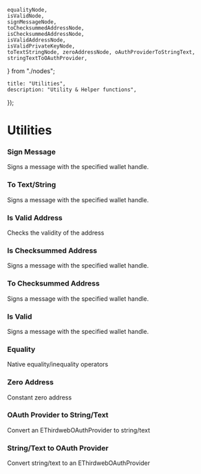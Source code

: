 	equalityNode,
	isValidNode,
	signMessageNode,
	toChecksummedAddressNode,
	isChecksummedAddressNode,
	isValidAddressNode,
	isValidPrivateKeyNode,
	toTextStringNode, zeroAddressNode, oAuthProviderToStringText, stringTextToOAuthProvider,
} from "./nodes";

    title: "Utilities",
    description: "Utility & Helper functions",
});

# Utilities

### Sign Message
Signs a message with the specified wallet handle.
<Blueprint code={signMessageNode} className='w-full h-32' />

### To Text/String
Signs a message with the specified wallet handle.
<Blueprint code={toTextStringNode} className='w-full h-40' />

### Is Valid Address
Checks the validity of the address
<Blueprint code={isValidAddressNode} className='w-full h-32' />

### Is Checksummed Address
Signs a message with the specified wallet handle.
<Blueprint code={isChecksummedAddressNode} className='w-full h-32' />

### To Checksummed Address
Signs a message with the specified wallet handle.
<Blueprint code={toChecksummedAddressNode} className='w-full h-32' />

### Is Valid
Signs a message with the specified wallet handle.
<Blueprint code={isValidNode} className='w-full h-48' />

### Equality
Native equality/inequality operators
<Blueprint code={equalityNode} className='w-full h-60' />

### Zero Address
Constant zero address
<Blueprint code={zeroAddressNode} className='w-full h-28' />

### OAuth Provider to String/Text
Convert an EThirdwebOAuthProvider to string/text
<Blueprint code={oAuthProviderToStringText} className="w-full h-32" />

### String/Text to OAuth Provider
Convert string/text to an EThirdwebOAuthProvider
<Blueprint code={stringTextToOAuthProvider} className="w-full h-32" />
